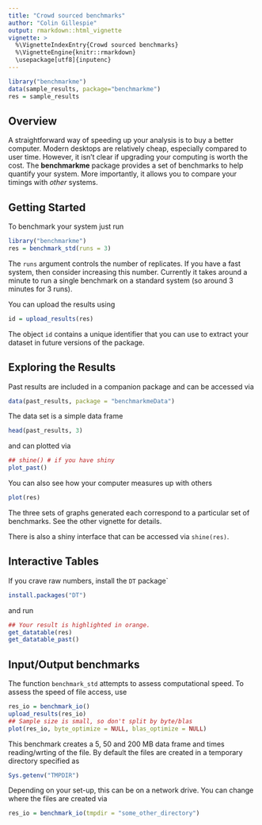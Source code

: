```yaml
---
title: "Crowd sourced benchmarks"
author: "Colin Gillespie"
output: rmarkdown::html_vignette
vignette: >
  %\VignetteIndexEntry{Crowd sourced benchmarks}
  %\VignetteEngine{knitr::rmarkdown}
  \usepackage[utf8]{inputenc}
---
```


```r
library("benchmarkme")
data(sample_results, package="benchmarkme")
res = sample_results
```

## Overview 

A straightforward way of speeding up your analysis is to buy a
better computer. Modern desktops are relatively cheap, especially
compared to user time. However, it isn't clear if upgrading
your computing is worth the cost. The **benchmarkme** package provides a set of
benchmarks to help quantify your system. More importantly, it allows
you to compare your timings with _other_ systems.

## Getting Started

To benchmark your system just run

```r
library("benchmarkme")
res = benchmark_std(runs = 3)
```

The `runs` argument controls the number of replicates. If you have a fast system, then consider increasing this number. Currently it takes around a minute to run a single benchmark on a standard system (so around $3$ minutes for $3$ runs).

You can upload the results using

```r
id = upload_results(res)
```

The object `id` contains a unique identifier that you can use to extract your
dataset in future versions of the package.

## Exploring the Results

Past results are included in a companion package and can be accessed via

```r
data(past_results, package = "benchmarkmeData")
```

The data set is a simple data frame

```r
head(past_results, 3)
```

and can plotted via

```r
## shine() # if you have shiny
plot_past()
```

You can also see how your computer measures up with others

```r
plot(res)
```
The three sets of graphs generated each correspond to a particular set of benchmarks. See the other vignette for details.

There is also a shiny interface that can be accessed via `shine(res)`.

## Interactive Tables

If you crave raw numbers, install the `DT` package` 

```r
install.packages("DT")
```

and run 

```r
## Your result is highlighted in orange.
get_datatable(res)
get_datatable_past()
```

## Input/Output benchmarks

The function `benchmark_std` attempts to assess computational speed. To assess the speed of file access, use

```r
res_io = benchmark_io()
upload_results(res_io)
## Sample size is small, so don't split by byte/blas
plot(res_io, byte_optimize = NULL, blas_optimize = NULL)
```

This benchmark creates a $5$, $50$ and $200$ MB data frame and times reading/wrting of the file. By default the files 
are created in a temporary directory specified as
```r
Sys.getenv("TMPDIR")
```
Depending on your set-up, this can be on a network drive. You can change where the files are created via

```r
res_io = benchmark_io(tmpdir = "some_other_directory")
```






